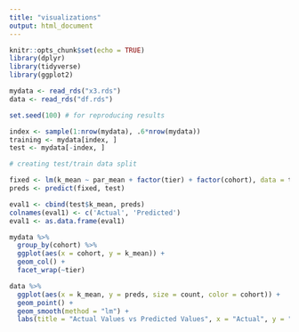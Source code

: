 ```yaml
---
title: "visualizations"
output: html_document
---
```


```r
knitr::opts_chunk$set(echo = TRUE)
library(dplyr)
library(tidyverse)
library(ggplot2)
```
```r
mydata <- read_rds("x3.rds")
data <- read_rds("df.rds")
```
```r
set.seed(100) # for reproducing results

index <- sample(1:nrow(mydata), .6*nrow(mydata)) 
training <- mydata[index, ]
test <- mydata[-index, ]

# creating test/train data split

fixed <- lm(k_mean ~ par_mean + factor(tier) + factor(cohort), data = training, weights = count)
preds <- predict(fixed, test)

eval1 <- cbind(test$k_mean, preds)
colnames(eval1) <- c('Actual', 'Predicted')
eval1 <- as.data.frame(eval1)
```
```r
mydata %>%
  group_by(cohort) %>%
  ggplot(aes(x = cohort, y = k_mean)) + 
  geom_col() +
  facet_wrap(~tier)
```
```r
data %>%
  ggplot(aes(x = k_mean, y = preds, size = count, color = cohort)) +
  geom_point() +
  geom_smooth(method = "lm") +
  labs(title = "Actual Values vs Predicted Values", x = "Actual", y = "Predicted", subtitle = "Weighted values based on cohort size")
```



